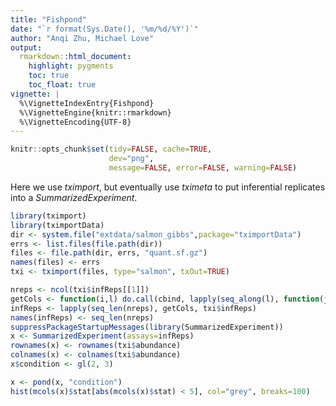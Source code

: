 ```yaml
---
title: "Fishpond"
date: "`r format(Sys.Date(), '%m/%d/%Y')`"
author: "Anqi Zhu, Michael Love"
output:
  rmarkdown::html_document:
    highlight: pygments
    toc: true
    toc_float: true
vignette: |
  %\VignetteIndexEntry{Fishpond}
  %\VignetteEngine{knitr::rmarkdown}
  %\VignetteEncoding{UTF-8}
---
```


<!-- run this document with library(rmarkdown); render("fishpond.Rmd") -->

```r
knitr::opts_chunk$set(tidy=FALSE, cache=TRUE,
                      dev="png",
                      message=FALSE, error=FALSE, warning=FALSE)
```

Here we use *tximport*, but eventually use *tximeta* to put
inferential replicates into a *SummarizedExperiment*.

```r
library(tximport)
library(tximportData)
dir <- system.file("extdata/salmon_gibbs",package="tximportData")
errs <- list.files(file.path(dir))
files <- file.path(dir, errs, "quant.sf.gz")
names(files) <- errs
txi <- tximport(files, type="salmon", txOut=TRUE)
```

```r
nreps <- ncol(txi$infReps[[1]])
getCols <- function(i,l) do.call(cbind, lapply(seq_along(l), function(j)  l[[j]][,i]))
infReps <- lapply(seq_len(nreps), getCols, txi$infReps)
names(infReps) <- seq_len(nreps)
suppressPackageStartupMessages(library(SummarizedExperiment))
x <- SummarizedExperiment(assays=infReps)
rownames(x) <- rownames(txi$abundance)
colnames(x) <- colnames(txi$abundance)
x$condition <- gl(2, 3)
```

```r
x <- pond(x, "condition")
hist(mcols(x)$stat[abs(mcols(x)$stat) < 5], col="grey", breaks=100)
```
